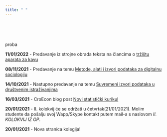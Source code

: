 ```yaml
---
title: " "
---
```


<br>
<br>
<br>


proba

**11/01/2022** - Predavanje iz strojne obrada teksta na člancima o [tržištu aparata za kavu](https://raw.githack.com/lusiki/WebObradaPodataka/main/XtraPredavanja/AparatiZaKavu/Prez.html) 

**08/11/2021** - Predavanje na temu [Metode, alati i izvori podataka za digitalnu sociologiju](https://raw.githack.com/lusiki/WebObradaPodataka/main/XtraPredavanja/Digitalna sociologija/MAI.html#1)

**14/10/2021** - Nastupno predavanje na temu [Suvremeni izvori podataka u društvenim istraživanjima](https://raw.githack.com/lusiki/WebObradaPodataka/main/Predavanja/03_IZVORIdtaXAR.html#1)

**16/03/2021** - CroEcon blog post [Novi statistički kurikul](http://croecon.contentio.biz/post/2021-03-16-nova-statistika/)

**20/01/2021** - II. kolokvij će se održati u četvrtak(21/01/2021). Molim studente da pošalju svoj Wapp/Skype kontakt putem mail-a s naslovom *II. KOLOKVIJ IZ OP*. 

**20/01/2021** - Nova stranica kolegija!
